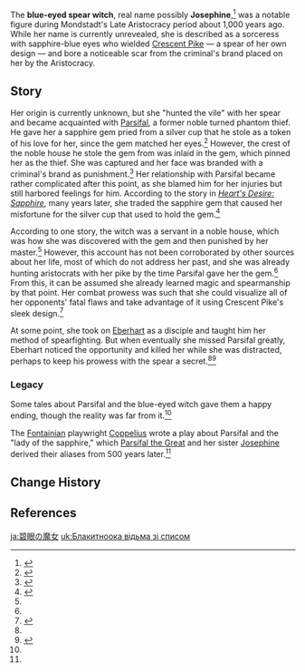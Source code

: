 {{Character Infobox
|type             = Mentioned
|realname         = Josephine
|deceased         = Killed by Eberhart around 1,000 years ago
|region           = Mondstadt
}}
The '''blue-eyed spear witch''', real name possibly '''Josephine''',<ref name="First Great">{{Ref/Weapon|The First Great Magic}}</ref> was a notable figure during Mondstadt's Late Aristocracy period about 1,000 years ago. While her name is currently unrevealed, she is described as a sorceress with sapphire-blue eyes who wielded [[Crescent Pike]] &mdash; a spear of her own design &mdash; and bore a noticeable scar from the criminal's brand placed on her by the Aristocracy.

==Story==
Her origin is currently unknown, but she "hunted the vile" with her spear and became acquainted with [[Parsifal]], a former noble turned phantom thief. He gave her a sapphire gem pried from a silver cup that he stole as a token of his love for her, since the gem matched her eyes.<ref name="Wine and Song">{{Ref/Weapon|Wine and Song}}</ref> However, the crest of the noble house he stole the gem from was inlaid in the gem, which pinned her as the thief. She was captured and her face was branded with a criminal's brand as punishment.<ref name="Alley Hunter">{{Ref/Weapon|Alley Hunter}}</ref> Her relationship with Parsifal became rather complicated after this point, as she blamed him for her injuries but still harbored feelings for him. According to the story in ''[[Heart's Desire: Sapphire]]'', many years later, she traded the sapphire gem that caused her misfortune for the silver cup that used to hold the gem.<ref name="Heart's Desire">{{Ref/Book|Heart's Desire}}</ref>

According to one story, the witch was a servant in a noble house, which was how she was discovered with the gem and then punished by her master.<ref name="Heart's Desire" /> However, this account has not been corroborated by other sources about her life, most of which do not address her past, and she was already hunting aristocrats with her pike by the time Parsifal gave her the gem.<ref name="Alley Hunter" /> From this, it can be assumed she already learned magic and spearmanship by that point. Her combat prowess was such that she could visualize all of her opponents' fatal flaws and take advantage of it using Crescent Pike's sleek design.<ref name="Crescent Pike">{{Ref/Weapon|Crescent Pike}}</ref>

At some point, she took on [[Eberhart]] as a disciple and taught him her method of spearfighting. But when eventually she missed Parsifal greatly, Eberhart noticed the opportunity and killed her while she was distracted, perhaps to keep his prowess with the spear a secret.<ref name="Crescent Pike" /><ref>{{Ref/Weapon|Favonius Lance}}</ref>

===Legacy===
Some tales about Parsifal and the blue-eyed witch gave them a happy ending, though the reality was far from it.<ref name="Wine and Song" />

The [[Fontaine|Fontainian]] playwright [[Coppelius]] wrote a play about Parsifal and the "lady of the sapphire," which [[Parsifal the Great]] and her sister [[Josephine]] derived their aliases from 500 years later.<ref name="First Great" />

==Change History==
{{Change History|introduced=1.0}}

==References==
{{Reflist}}

[[ja:碧眼の魔女]]
[[uk:Блакитноока відьма зі списом]]